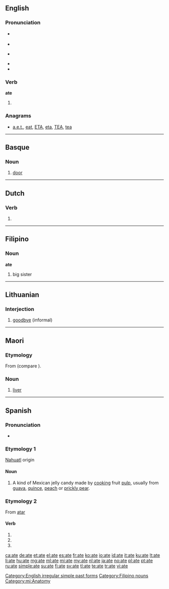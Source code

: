 {{also|ATE|até|átʼé|-ate|-áte}}
==English==

===Pronunciation===
* {{a|US}} {{IPA|/eɪt/}}
* {{audio|en-us-ate.ogg|Audio (US)}}
* {{a|UK}} {{IPA|/ɛt/|/eɪt/}}
* {{rhymes|ɛt|eɪt}}
* {{homophones|eight}}

===Verb===
'''ate'''

# {{simple past of|eat}}

===Anagrams===
* [[a.e.t.#English|a.e.t.]], [[eat#English|eat]], [[ETA#English|ETA]], [[eta#English|eta]], [[TEA#English|TEA]], [[tea#English|tea]]

[[Category:English irregular simple past forms]]

----

==Basque==

===Noun===
{{infl|eu|noun}}

# [[door]]

----

==Dutch==

===Verb===
{{infl|nl}}

# {{nl-verb-form|n=sg|t=past|m=subj|eten}}

----

==Filipino==

===Noun===
'''ate'''

# big sister

[[Category:Filipino nouns]]

----

==Lithuanian==

===Interjection===
{{infl|lt|interjection}}

# [[goodbye]] (informal)

----

==Maori==

===Etymology===
From {{proto|Oceanic|lang=mi}} (compare {{etyl|id|-}} {{term|hati|lang=id}}).

===Noun===
{{infl|mi|noun}}

# [[liver]]

[[Category:mi:Anatomy]]

----

==Spanish==

===Pronunciation===
* {{IPA|/ˈa.t̪e/|lang=es}}

===Etymology 1===
[[Nahuatl]] origin

====Noun====
{{es-noun|m}}

# A kind of Mexican jelly candy made by [[cooking]] fruit [[pulp]], usually from [[guava]], [[quince#English|quince]], [[peach]] or [[prickly pear]].

===Etymology 2===
From [[atar]]

====Verb====
{{es-verb-form|atar}}

# {{es-verb form of|ending=ar|mood=subjunctive|tense=present|pers=1|number=singular|[[atar]]}}
# {{es-verb form of|ending=ar|mood=subjunctive|tense=present|pers=2|formal=yes|number=singular|[[atar]]}}
# {{es-verb form of|ending=ar|mood=subjunctive|tense=present|pers=3|number=singular|[[atar]]}}

[[ca:ate]]
[[de:ate]]
[[et:ate]]
[[el:ate]]
[[es:ate]]
[[fr:ate]]
[[ko:ate]]
[[io:ate]]
[[id:ate]]
[[it:ate]]
[[ku:ate]]
[[lt:ate]]
[[li:ate]]
[[hu:ate]]
[[mg:ate]]
[[ml:ate]]
[[mi:ate]]
[[my:ate]]
[[nl:ate]]
[[ja:ate]]
[[no:ate]]
[[pl:ate]]
[[pt:ate]]
[[ru:ate]]
[[simple:ate]]
[[su:ate]]
[[fi:ate]]
[[sv:ate]]
[[tl:ate]]
[[te:ate]]
[[tr:ate]]
[[vi:ate]]